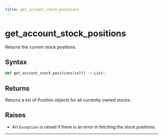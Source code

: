 ```yaml
---
title: get_account_stock_positions
---
```


# get_account_stock_positions

Returns the current stock positions.

## Syntax

```python
def get_account_stock_positions(self) -> List:
```

## Returns

Returns a list of Position objects for all currently owned stocks.

## Raises
- An `Exception` is raised if there is an error in fetching the stock positions.
---

